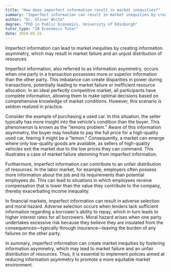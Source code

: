 ```yaml
---
title: "How does imperfect information result in market inequities?"
summary: "Imperfect information can result in market inequities by creating information asymmetry, leading to market failure and unfair distribution of resources."
author: "Dr. Oliver White"
degree: "PhD in Public Economics, University of Edinburgh"
tutor_type: "IB Economics Tutor"
date: 2024-05-31
---
```


Imperfect information can lead to market inequities by creating information asymmetry, which may result in market failure and an unjust distribution of resources.

Imperfect information, also referred to as information asymmetry, occurs when one party in a transaction possesses more or superior information than the other party. This imbalance can create disparities in power during transactions, potentially leading to market failure or inefficient resource allocation. In an ideal perfectly competitive market, all participants have complete information, allowing them to make optimal decisions based on comprehensive knowledge of market conditions. However, this scenario is seldom realized in practice.

Consider the example of purchasing a used car. In this situation, the seller typically has more insight into the vehicle's condition than the buyer. This phenomenon is known as the "lemons problem." Aware of this information asymmetry, the buyer may hesitate to pay the full price for a high-quality used car, fearing it might be a "lemon." Consequently, a market can emerge where only low-quality goods are available, as sellers of high-quality vehicles exit the market due to the low prices they can command. This illustrates a case of market failure stemming from imperfect information.

Furthermore, imperfect information can contribute to an unfair distribution of resources. In the labor market, for example, employers often possess more information about the job and its requirements than potential employees do. This can lead to situations in which employees receive compensation that is lower than the value they contribute to the company, thereby exacerbating income inequality.

In financial markets, imperfect information can result in adverse selection and moral hazard. Adverse selection occurs when lenders lack sufficient information regarding a borrower's ability to repay, which in turn leads to higher interest rates for all borrowers. Moral hazard arises when one party undertakes excessive risk because they believe they are insulated from the consequences—typically through insurance—leaving the burden of any failures on the other party.

In summary, imperfect information can create market inequities by fostering information asymmetry, which may lead to market failure and an unfair distribution of resources. Thus, it is essential to implement policies aimed at reducing information asymmetry to promote a more equitable market environment.
    